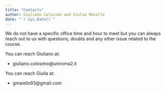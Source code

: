 ```yaml
---
title: "Contacts"
author: Giuliano Colosimo and Giulia Maiello
date: "`r Sys.Date()`"
---
```


We do not have a specific office time and hour to meet but you can always reach out to us with questions, doubts and any other issue related to the course.

You can reach Giuliano at:



-   giuliano.colosimo\@uniroma2.it

You can reach Giulia at:

-   gmaiello93\@gmail.com
